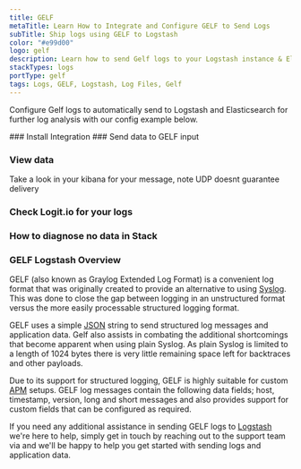 ```yaml
---
title: GELF
metaTitle: Learn How to Integrate and Configure GELF to Send Logs
subTitle: Ship logs using GELF to Logstash
color: "#e99d00"
logo: gelf
description: Learn how to send Gelf logs to your Logstash instance & Elastic Stack - Ship over 100 log data types fast with Logit.io & simplify your log analysis.
stackTypes: logs
portType: gelf
tags: Logs, GELF, Logstash, Log Files, Gelf
---
```


Configure Gelf logs to automatically send to Logstash and Elasticsearch 
for further log analysis with our config example below.

<Steps>
  ### Install Integration
  <InstallIntegration/>
  ### Send data to GELF input

  <SendDataToGelf />

  ### View data

  Take a look in your kibana for your message, note UDP doesnt guarantee delivery

  ### Check Logit.io for your logs
  <LaunchStack utmMedium="logs" utmCampaign="gelf" source="gelf" />

  ### How to diagnose no data in Stack

  <DiagnoseNoData />

</Steps>

### GELF Logstash Overview

GELF (also known as Graylog Extended Log Format) is a convenient log format that was 
originally created to provide an alternative to using [Syslog](/integrations/log-management/protocols/syslog). 
This was done to close the gap between logging in an unstructured 
format versus the more easily processable structured logging format.

GELF uses a simple [JSON](/integrations/log-management/data-types/json) string 
to send structured log messages and application data. Gelf also assists 
in combating the additional shortcomings that become apparent when using 
plain Syslog. As plain Syslog is limited to a length of 1024 bytes there 
is very little remaining space left for backtraces and other payloads. 

Due to its support for structured logging, GELF is highly suitable for 
custom [APM](https://logit.io/platform/observability/application-performance-monitoring/) setups. 
GELF log messages contain the following data fields; host, timestamp, 
version, long and short messages and also provides support for custom 
fields that can be configured as required.

If you need any additional assistance in sending GELF logs 
to [Logstash](/integrations/log-management/shippers/logstash) we're here 
to help, simply get in touch by reaching out to the support team 
via <IntercomButton text="live chat" /> and we'll be happy to help you 
get started with sending logs and application data.